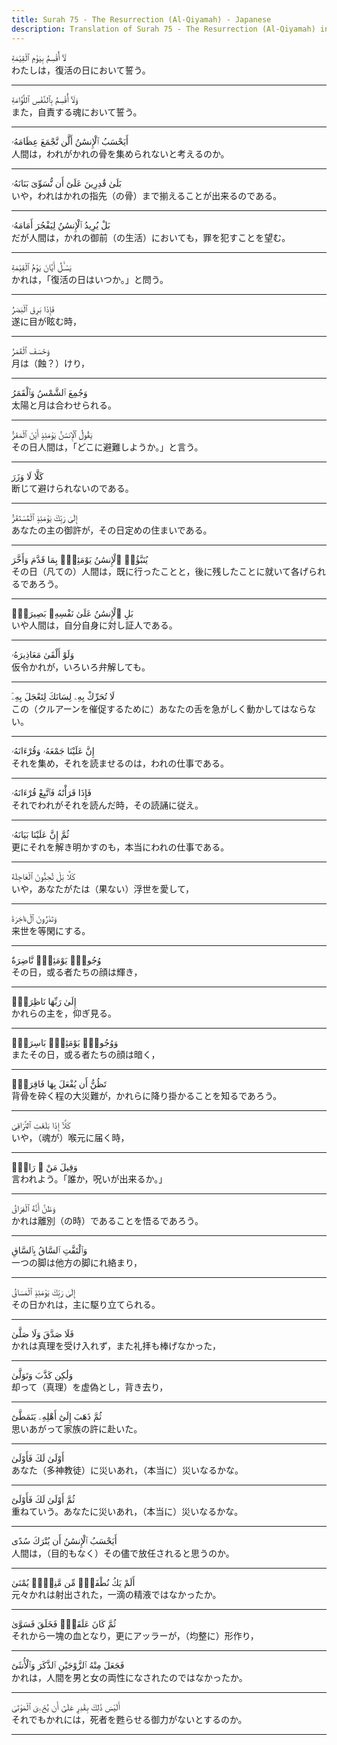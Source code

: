 ```yaml
---
title: Surah 75 - The Resurrection (Al-Qiyamah) - Japanese
description: Translation of Surah 75 - The Resurrection (Al-Qiyamah) in Japanese
---
```





<Aside type="quran" title="1">
لَآ أُقْسِمُ بِيَوْمِ ٱلْقِيَٰمَةِ
</Aside>

<Aside type="reference" title="1">
わたしは，復活の日において誓う。
</Aside>

---

<Aside type="quran" title="2">
وَلَآ أُقْسِمُ بِٱلنَّفْسِ ٱللَّوَّامَةِ
</Aside>

<Aside type="reference" title="2">
また，自責する魂において誓う。
</Aside>

---

<Aside type="quran" title="3">
أَيَحْسَبُ ٱلْإِنسَٰنُ أَلَّن نَّجْمَعَ عِظَامَهُۥ
</Aside>

<Aside type="reference" title="3">
人間は，われがかれの骨を集められないと考えるのか。
</Aside>

---

<Aside type="quran" title="4">
بَلَىٰ قَٰدِرِينَ عَلَىٰٓ أَن نُّسَوِّىَ بَنَانَهُۥ
</Aside>

<Aside type="reference" title="4">
いや，われはかれの指先（の骨）まで揃えることが出来るのである。
</Aside>

---

<Aside type="quran" title="5">
بَلْ يُرِيدُ ٱلْإِنسَٰنُ لِيَفْجُرَ أَمَامَهُۥ
</Aside>

<Aside type="reference" title="5">
だが人間は，かれの御前（の生活）においても，罪を犯すことを望む。
</Aside>

---

<Aside type="quran" title="6">
يَسْـَٔلُ أَيَّانَ يَوْمُ ٱلْقِيَٰمَةِ
</Aside>

<Aside type="reference" title="6">
かれは，「復活の日はいつか。」と問う。
</Aside>

---

<Aside type="quran" title="7">
فَإِذَا بَرِقَ ٱلْبَصَرُ
</Aside>

<Aside type="reference" title="7">
遂に目が眩む時，
</Aside>

---

<Aside type="quran" title="8">
وَخَسَفَ ٱلْقَمَرُ
</Aside>

<Aside type="reference" title="8">
月は（蝕？）けり，
</Aside>

---

<Aside type="quran" title="9">
وَجُمِعَ ٱلشَّمْسُ وَٱلْقَمَرُ
</Aside>

<Aside type="reference" title="9">
太陽と月は合わせられる。
</Aside>

---

<Aside type="quran" title="10">
يَقُولُ ٱلْإِنسَٰنُ يَوْمَئِذٍ أَيْنَ ٱلْمَفَرُّ
</Aside>

<Aside type="reference" title="10">
その日人間は，「どこに避難しようか。」と言う。
</Aside>

---

<Aside type="quran" title="11">
كَلَّا لَا وَزَرَ
</Aside>

<Aside type="reference" title="11">
断じて避けられないのである。
</Aside>

---

<Aside type="quran" title="12">
إِلَىٰ رَبِّكَ يَوْمَئِذٍ ٱلْمُسْتَقَرُّ
</Aside>

<Aside type="reference" title="12">
あなたの主の御許が，その日定めの住まいである。
</Aside>

---

<Aside type="quran" title="13">
يُنَبَّؤُا۟ ٱلْإِنسَٰنُ يَوْمَئِذٍۭ بِمَا قَدَّمَ وَأَخَّرَ
</Aside>

<Aside type="reference" title="13">
その日（凡ての）人間は，既に行ったことと，後に残したことに就いて各げられるであろう。
</Aside>

---

<Aside type="quran" title="14">
بَلِ ٱلْإِنسَٰنُ عَلَىٰ نَفْسِهِۦ بَصِيرَةٌۭ
</Aside>

<Aside type="reference" title="14">
いや人間は，自分自身に対し証人である。
</Aside>

---

<Aside type="quran" title="15">
وَلَوْ أَلْقَىٰ مَعَاذِيرَهُۥ
</Aside>

<Aside type="reference" title="15">
仮令かれが，いろいろ弁解しても。
</Aside>

---

<Aside type="quran" title="16">
لَا تُحَرِّكْ بِهِۦ لِسَانَكَ لِتَعْجَلَ بِهِۦٓ
</Aside>

<Aside type="reference" title="16">
この（クルアーンを催促するために）あなたの舌を急がしく動かしてはならない。
</Aside>

---

<Aside type="quran" title="17">
إِنَّ عَلَيْنَا جَمْعَهُۥ وَقُرْءَانَهُۥ
</Aside>

<Aside type="reference" title="17">
それを集め，それを読ませるのは，われの仕事である。
</Aside>

---

<Aside type="quran" title="18">
فَإِذَا قَرَأْنَٰهُ فَٱتَّبِعْ قُرْءَانَهُۥ
</Aside>

<Aside type="reference" title="18">
それでわれがそれを読んだ時，その読誦に従え。
</Aside>

---

<Aside type="quran" title="19">
ثُمَّ إِنَّ عَلَيْنَا بَيَانَهُۥ
</Aside>

<Aside type="reference" title="19">
更にそれを解き明かすのも，本当にわれの仕事である。
</Aside>

---

<Aside type="quran" title="20">
كَلَّا بَلْ تُحِبُّونَ ٱلْعَاجِلَةَ
</Aside>

<Aside type="reference" title="20">
いや，あなたがたは（果ない）浮世を愛して，
</Aside>

---

<Aside type="quran" title="21">
وَتَذَرُونَ ٱلْءَاخِرَةَ
</Aside>

<Aside type="reference" title="21">
来世を等閑にする。
</Aside>

---

<Aside type="quran" title="22">
وُجُوهٌۭ يَوْمَئِذٍۢ نَّاضِرَةٌ
</Aside>

<Aside type="reference" title="22">
その日，或る者たちの顔は輝き，
</Aside>

---

<Aside type="quran" title="23">
إِلَىٰ رَبِّهَا نَاظِرَةٌۭ
</Aside>

<Aside type="reference" title="23">
かれらの主を，仰ぎ見る。
</Aside>

---

<Aside type="quran" title="24">
وَوُجُوهٌۭ يَوْمَئِذٍۭ بَاسِرَةٌۭ
</Aside>

<Aside type="reference" title="24">
またその日，或る者たちの顔は暗く，
</Aside>

---

<Aside type="quran" title="25">
تَظُنُّ أَن يُفْعَلَ بِهَا فَاقِرَةٌۭ
</Aside>

<Aside type="reference" title="25">
背骨を砕く程の大災難が，かれらに降り掛かることを知るであろう。
</Aside>

---

<Aside type="quran" title="26">
كَلَّآ إِذَا بَلَغَتِ ٱلتَّرَاقِىَ
</Aside>

<Aside type="reference" title="26">
いや，（魂が）喉元に届く時，
</Aside>

---

<Aside type="quran" title="27">
وَقِيلَ مَنْ ۜ رَاقٍۢ
</Aside>

<Aside type="reference" title="27">
言われよう。「誰か，呪いが出来るか。」
</Aside>

---

<Aside type="quran" title="28">
وَظَنَّ أَنَّهُ ٱلْفِرَاقُ
</Aside>

<Aside type="reference" title="28">
かれは離別（の時）であることを悟るであろう。
</Aside>

---

<Aside type="quran" title="29">
وَٱلْتَفَّتِ ٱلسَّاقُ بِٱلسَّاقِ
</Aside>

<Aside type="reference" title="29">
一つの脚は他方の脚にれ絡まり，
</Aside>

---

<Aside type="quran" title="30">
إِلَىٰ رَبِّكَ يَوْمَئِذٍ ٱلْمَسَاقُ
</Aside>

<Aside type="reference" title="30">
その日かれは，主に駆り立てられる。
</Aside>

---

<Aside type="quran" title="31">
فَلَا صَدَّقَ وَلَا صَلَّىٰ
</Aside>

<Aside type="reference" title="31">
かれは真理を受け入れず，また礼拝も棒げなかった，
</Aside>

---

<Aside type="quran" title="32">
وَلَٰكِن كَذَّبَ وَتَوَلَّىٰ
</Aside>

<Aside type="reference" title="32">
却って（真理）を虚偽とし，背き去り，
</Aside>

---

<Aside type="quran" title="33">
ثُمَّ ذَهَبَ إِلَىٰٓ أَهْلِهِۦ يَتَمَطَّىٰٓ
</Aside>

<Aside type="reference" title="33">
思いあがって家族の許に赴いた。
</Aside>

---

<Aside type="quran" title="34">
أَوْلَىٰ لَكَ فَأَوْلَىٰ
</Aside>

<Aside type="reference" title="34">
あなた（多神教徒）に災いあれ，（本当に）災いなるかな。
</Aside>

---

<Aside type="quran" title="35">
ثُمَّ أَوْلَىٰ لَكَ فَأَوْلَىٰٓ
</Aside>

<Aside type="reference" title="35">
重ねていう。あなたに災いあれ，（本当に）災いなるかな。
</Aside>

---

<Aside type="quran" title="36">
أَيَحْسَبُ ٱلْإِنسَٰنُ أَن يُتْرَكَ سُدًى
</Aside>

<Aside type="reference" title="36">
人間は，（目的もなく）その儘で放任されると思うのか。
</Aside>

---

<Aside type="quran" title="37">
أَلَمْ يَكُ نُطْفَةًۭ مِّن مَّنِىٍّۢ يُمْنَىٰ
</Aside>

<Aside type="reference" title="37">
元々かれは射出された，一滴の精液ではなかったか。
</Aside>

---

<Aside type="quran" title="38">
ثُمَّ كَانَ عَلَقَةًۭ فَخَلَقَ فَسَوَّىٰ
</Aside>

<Aside type="reference" title="38">
それから一塊の血となり，更にアッラーが，（均整に）形作り，
</Aside>

---

<Aside type="quran" title="39">
فَجَعَلَ مِنْهُ ٱلزَّوْجَيْنِ ٱلذَّكَرَ وَٱلْأُنثَىٰٓ
</Aside>

<Aside type="reference" title="39">
かれは，人間を男と女の両性になされたのではなかったか。
</Aside>

---

<Aside type="quran" title="40">
أَلَيْسَ ذَٰلِكَ بِقَٰدِرٍ عَلَىٰٓ أَن يُحْۦِىَ ٱلْمَوْتَىٰ
</Aside>

<Aside type="reference" title="40">
それでもかれには，死者を甦らせる御力がないとするのか。
</Aside>

---
